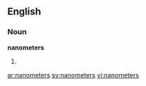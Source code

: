 ==English==

===Noun===
'''nanometers'''

# {{plural of|[[nanometer]]}}

[[ar:nanometers]]
[[sv:nanometers]]
[[vi:nanometers]]